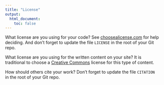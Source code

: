 ```yaml
---
title: "License"
output:
  html_document:
    toc: false
---
```


What license are you using for your code? See [choosealicense.com][choose] for
help deciding. And don't forget to update the file `LICENSE` in the root of your
Git repo.

What license are you using for the written content on your site? It is
traditional to choose a [Creative Commons][cc] license for this type of content.

[choose]: http://choosealicense.com/
[cc]: https://creativecommons.org/choose/

How should others cite your work? Don't forget to update the file `CITATION` in
the root of your Git repo.
